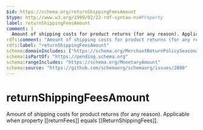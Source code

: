 ```yaml
---
$id: https://schema.org/returnShippingFeesAmount
$type: http://www.w3.org/1999/02/22-rdf-syntax-ns#Property
label: returnShippingFeesAmount
comment: |
  Amount of shipping costs for product returns (for any reason). Applicable when property [[returnFees]] equals [[ReturnShippingFees]].
rdfs:comment: "Amount of shipping costs for product returns (for any reason). Applicable when property [[returnFees]] equals [[ReturnShippingFees]]."
rdfs:label: "returnShippingFeesAmount"
schema:domainIncludes: ["https://schema.org/MerchantReturnPolicySeasonalOverride","https://schema.org/MerchantReturnPolicy"]
schema:isPartOf: "https://pending.schema.org"
schema:rangeIncludes: "https://schema.org/MonetaryAmount"
schema:source: "https://github.com/schemaorg/schemaorg/issues/2880"
---
```


# returnShippingFeesAmount

Amount of shipping costs for product returns (for any reason). Applicable when property [[returnFees]] equals [[ReturnShippingFees]].

